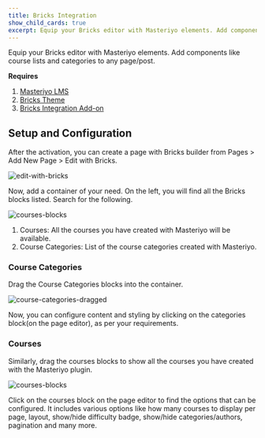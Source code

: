 ```yaml
---
title: Bricks Integration
show_child_cards: true
excerpt: Equip your Bricks editor with Masteriyo elements. Add components like course lists and categories to any page/post.
---
```


Equip your Bricks editor with Masteriyo elements. Add components like course lists and categories to any page/post.

**Requires**

1. [Masteriyo LMS](https://masteriyo.com/pricing/)
2. [Bricks Theme](https://bricksbuilder.io/pricing/)
3. [Bricks Integration Add-on](https://docs.masteriyo.com/getting-started/activate-masteriyo-addons)

## Setup and Configuration

After the activation, you can create a page with Bricks builder from Pages > Add New Page > Edit with Bricks.

![edit-with-bricks](https://github.com/Masteriyo/masteriyo-docs/assets/75772539/bad62ddb-5917-4f2b-9745-46f25746dc52)

Now, add a container of your need. On the left, you will find all the Bricks blocks listed. Search for the following.

![courses-blocks](https://github.com/Masteriyo/masteriyo-docs/assets/75772539/7d79cd13-ef4f-4a10-bea2-70aaf2804b7a)

1. Courses: All the courses you have created with Masteriyo will be available.
2. Course Categories: List of the course categories created with Masteriyo.

### Course Categories

Drag the Course Categories blocks into the container.

![course-categories-dragged](https://github.com/Masteriyo/masteriyo-docs/assets/75772539/e16435d3-bc43-43ba-b2b4-e3499970594e)

Now, you can configure content and styling by clicking on the categories block(on the page editor), as per your requirements.

### Courses

Similarly, drag the courses blocks to show all the courses you have created with the Masteriyo plugin.

![courses-blocks](https://github.com/Masteriyo/masteriyo-docs/assets/75772539/3714e947-c615-4354-845b-58b2ae29e19a)

Click on the courses block on the page editor to find the options that can be configured. It includes various options like how many courses to display per page, layout, show/hide difficulty badge, show/hide categories/authors, pagination and many more.
